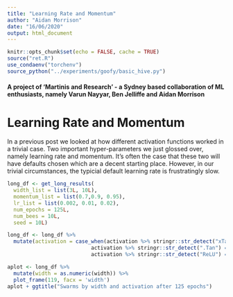 ```yaml
---
title: "Learning Rate and Momentum"
author: "Aidan Morrison"
date: "16/06/2020"
output: html_document
---
```


```r
knitr::opts_chunk$set(echo = FALSE, cache = TRUE)
source("ret.R")
use_condaenv("torchenv")
source_python("../experiments/goofy/basic_hive.py")
```

#### A project of 'Martinis and Research' - a Sydney based collaboration of ML enthusiasts, namely Varun Nayyar, Ben Jelliffe and Aidan Morrison

# Learning Rate and Momentum
In a previous post we looked at how different activation functions worked in a trivial case. Two important hyper-parameters we just glossed over, namely learning rate and momentum.  It's often the case that these two will have defaults chosen which are a decent starting place.  However, in our trivial circumstances, the typicial default learning rate is frustratingly slow.

```r
long_df <- get_long_results(
  width_list = list(3L, 10L),
  momentum_list = list(0.7,0.9, 0.95),
  lr_list = list(0.002, 0.01, 0.02),
  num_epochs = 125L,
  num_bees = 10L,
  seed = 10L)

long_df <- long_df %>%
  mutate(activation = case_when(activation %>% stringr::str_detect("xTan") == TRUE~"x - tanh",
                           activation %>% stringr::str_detect(".Tan") == TRUE ~ "tanh",
                           activation %>% stringr::str_detect("ReLU") == TRUE ~ "ReLU"))

aplot <- long_df %>%
  mutate(width = as.numeric(width)) %>%
  plot_frame(119, facx = 'width')
aplot + ggtitle("Swarms by width and activation after 125 epochs")

```